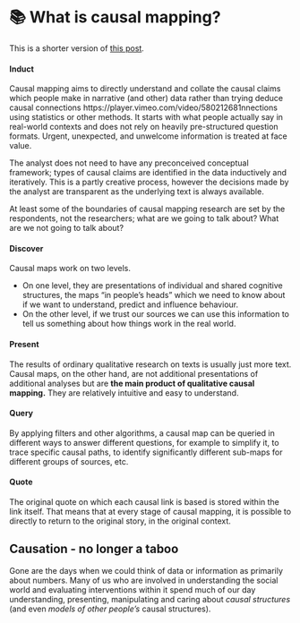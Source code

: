 # 📚 What is causal mapping?{#xcausal-mapping}

This is  a shorter version of  [this post](https://www.causalmap.app/causal-mapping).



#### Induct

Causal mapping aims to directly understand and collate the causal claims which people make in narrative (and other) data rather than trying deduce causal connections https://player.vimeo.com/video/580212681nnections using statistics or other methods. It starts with what people actually say in real-world contexts and does not rely on heavily pre-structured question formats. Urgent, unexpected, and unwelcome information is treated at face value.

The analyst does not need to have any preconceived conceptual framework; types of causal claims are identified in the data inductively and iteratively. This is a partly creative process, however the decisions made by the analyst are transparent as the underlying text is always available.

At least some of the boundaries of causal mapping research are set by the respondents, not the researchers; what are we going to talk about? What are we not going to talk about?

#### Discover

Causal maps work on two levels. 

- On one level, they are presentations of individual and shared cognitive structures, the maps “in people’s heads” which we need to know about if we want to understand, predict and influence behaviour. 
- On the other level, if we trust our sources we can use this information to tell us something about how things work in the real world. 

#### Present

The results of ordinary qualitative research on texts is usually just more text. Causal maps, on the other hand, are not additional presentations of additional analyses but are **the main product of qualitative causal mapping.** They are relatively intuitive and easy to understand.

#### Query

By applying filters and other algorithms, a causal map can be queried in different ways to answer different questions, for example to simplify it, to trace specific causal paths, to identify significantly different sub-maps for different groups of sources, etc. 

#### Quote

The original quote on which each causal link is based is stored within the link itself. That means that at every stage of causal mapping, it is possible to directly to return to the original story, in the original context.



## Causation - no longer a taboo

Gone are the days when we could think of data or information as primarily about numbers. Many of us who are involved in understanding the social world and evaluating interventions within it spend much of our day understanding, presenting, manipulating and caring about *causal structures* (and even *models of other people’s* causal structures).
